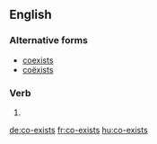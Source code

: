 ==English==

===Alternative forms===
* [[coexists]] {{qualifier|US}}
* [[coëxists]]

===Verb===
{{head|en|verb form}}

# {{en-third-person singular of|co-exist}}

[[de:co-exists]]
[[fr:co-exists]]
[[hu:co-exists]]